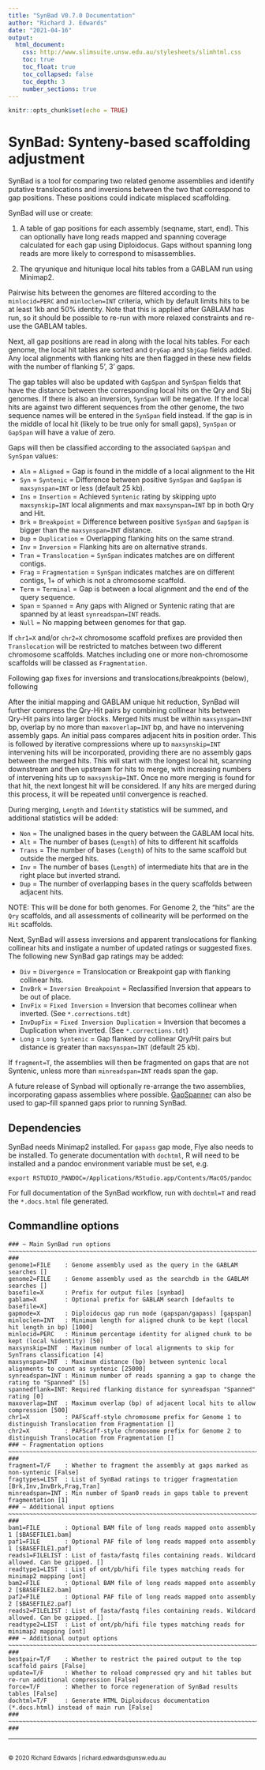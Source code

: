 ```yaml
---
title: "SynBad V0.7.0 Documentation"
author: "Richard J. Edwards"
date: "2021-04-16"
output:
  html_document:
    css: http://www.slimsuite.unsw.edu.au/stylesheets/slimhtml.css
    toc: true
    toc_float: true
    toc_collapsed: false
    toc_depth: 3
    number_sections: true
---
```



```r
knitr::opts_chunk$set(echo = TRUE)
```


<a name="Top" />


# SynBad:  Synteny-based scaffolding adjustment

SynBad is a tool for comparing two related genome assemblies and identify putative translocations and inversions
between the two that correspond to gap positions. These positions could indicate misplaced scaffolding.

SynBad will use or create:

1. A table of gap positions for each assembly (seqname, start, end). This can optionally have long reads mapped and
spanning coverage calculated for each gap using Diploidocus. Gaps without spanning long reads are more likely to
correspond to misassemblies.

2. The qryunique and hitunique local hits tables from a GABLAM run using Minimap2.

Pairwise hits between the genomes are filtered according to the `minlocid=PERC` and `minloclen=INT` criteria, which
by default limits hits to be at least 1kb and 50% identity. Note that this is applied after GABLAM has run, so it
should be possible to re-run with more relaxed constraints and re-use the GABLAM tables.

Next, all gap positions are read in along with the local hits tables. For each genome, the local hit tables are
sorted and `QryGap` and `SbjGap` fields added. Any local alignments with flanking hits are then flagged in these
new fields with the number of flanking 5', 3' gaps.

The gap tables will also be updated with `GapSpan` and `SynSpan` fields that have the distance between the
corresponding local hits on the Qry and Sbj genomes. If there is also an inversion, `SynSpan` will be negative.
If the local hits are against two different sequences from the other genome, the two sequence names will be
entered in the `SynSpan` field instead. If the gap is in the middle of local hit (likely to be true only for
small gaps), `SynSpan` or `GapSpan` will have a value of zero.

Gaps will then be classified according to the associated `GapSpan` and `SynSpan` values:

* `Aln` = `Aligned` = Gap is found in the middle of a local alignment to the Hit
* `Syn` = `Syntenic` = Difference between positive `SynSpan` and `GapSpan` is `maxsynspan=INT` or less (default 25 kb).
* `Ins` = `Insertion` = Achieved `Syntenic` rating by skipping upto `maxsynskip=INT` local alignments and max `maxsynspan=INT` bp in both Qry and Hit.
* `Brk` = `Breakpoint` = Difference between positive `SynSpan` and `GapSpan` is bigger than the `maxsynspan=INT` distance.
* `Dup` = `Duplication` = Overlapping flanking hits on the same strand.
* `Inv` = `Inversion` = Flanking hits are on alternative strands.
* `Tran` = `Translocation` = `SynSpan` indicates matches are on different contigs.
* `Frag` = `Fragmentation` = `SynSpan` indicates matches are on different contigs, 1+ of which is not a chromosome scaffold.
* `Term` = `Terminal` = Gap is between a local alignment and the end of the query sequence.
* `Span` = `Spanned` = Any gaps with Aligned or Syntenic rating that are spanned by at least `synreadspan=INT` reads.
* `Null` = No mapping between genomes for that gap.

If `chr1=X` and/or `chr2=X` chromosome scaffold prefixes are provided then `Translocation` will be restricted to
matches between two different chromosome scaffolds. Matches including one or more non-chromosome scaffolds will
be classed as `Fragmentation`.

Following gap fixes for inversions and translocations/breakpoints (below), following

After the initial mapping and GABLAM unique hit reduction, SynBad will further compress the Qry-Hit pairs by
combining collinear hits between Qry-Hit pairs into larger blocks. Merged hits must be within `maxsynspan=INT`
bp, overlap by no more than `maxoverlap=INT` bp, and have no intervening assembly gaps. An initial pass compares
adjacent hits in position order. This is followed by iterative compressions where up to `maxsynskip=INT`
intervening hits will be incorporated, providing there are no assembly gaps between the merged hits. This will
start with the longest local hit, scanning downstream and then upstream for hits to merge, with increasing numbers
of intervening hits up to `maxsynskip=INT`. Once no more merging is found for that hit, the next longest hit will
be considered. If any hits are merged during this process, it will be repeated until convergence is reached.

During merging, `Length` and `Identity` statistics will be summed, and additional statistics will be added:

* `Non` = The unaligned bases in the query between the GABLAM local hits.
* `Alt` = The number of bases (`Length`) of hits to different hit scaffolds
* `Trans` = The number of bases (`Length`) of hits to the same scaffold but outside the merged hits.
* `Inv` = The number of bases (`Length`) of intermediate hits that are in the right place but inverted strand.
* `Dup` = The number of overlapping bases in the query scaffolds between adjacent hits.

NOTE: This will be done for both genomes. For Genome 2, the "hits" are the `Qry` scaffolds, and all assessments
of collinearity will be performed on the `Hit` scaffolds.

Next, SynBad will assess inversions and apparent translocations for flanking collinear hits and instigate a
number of updated ratings or suggested fixes. The following new SynBad gap ratings may be added:

* `Div` = `Divergence` = Translocation or Breakpoint gap with flanking collinear hits.
* `InvBrk` = `Inversion Breakpoint` = Reclassified Inversion that appears to be out of place.
* `InvFix` = `Fixed Inversion` = Inversion that becomes collinear when inverted. (See `*.corrections.tdt`)
* `InvDupFix` = `Fixed Inversion Duplication` = Inversion that becomes a Duplication when inverted. (See `*.corrections.tdt`)
* `Long` = `Long Syntenic` = Gap flanked by collinear Qry/Hit pairs but distance is greater than `maxsynspan=INT`  (default 25 kb).

If `fragment=T`, the assemblies will then be fragmented on gaps that are not Syntenic, unless more than
`minreadspan=INT` reads span the gap.

A future release of Synbad will optionally re-arrange the two assemblies, incorporating gapass assemblies
where possible. [GapSpanner](https://github.com/slimsuite/gapspanner) can also be used to gap-fill spanned gaps
prior to running SynBad.

## Dependencies

SynBad needs Minimap2 installed. For `gapass` gap mode, Flye also needs to be installed. To generate
documentation with `dochtml`, R will need to be installed and a pandoc environment variable must be set, e.g.

    export RSTUDIO_PANDOC=/Applications/RStudio.app/Contents/MacOS/pandoc

For full documentation of the SynBad workflow, run with `dochtml=T` and read the `*.docs.html` file generated.


## Commandline options

```
### ~ Main SynBad run options ~~~~~~~~~~~~~~~~~~~~~~~~~~~~~~~~~~~~~~~~~~~~~~~~~~~~~~~~~~~~~~~~~~~~~~~~~~~~~~~~~~~ ###
genome1=FILE    : Genome assembly used as the query in the GABLAM searches []
genome2=FILE    : Genome assembly used as the searchdb in the GABLAM searches []
basefile=X      : Prefix for output files [synbad]
gablam=X        : Optional prefix for GABLAM search [defaults to basefile=X]
gapmode=X       : Diploidocus gap run mode (gapspan/gapass) [gapspan]
minloclen=INT   : Minimum length for aligned chunk to be kept (local hit length in bp) [1000]
minlocid=PERC   : Minimum percentage identity for aligned chunk to be kept (local %identity) [50]
maxsynskip=INT  : Maximum number of local alignments to skip for SynTrans classification [4]
maxsynspan=INT  : Maximum distance (bp) between syntenic local alignments to count as syntenic [25000]
synreadspan=INT : Minimum number of reads spanning a gap to change the rating to "Spanned" [5]
spannedflank=INT: Required flanking distance for synreadspan "Spanned" rating [0]
maxoverlap=INT  : Maximum overlap (bp) of adjacent local hits to allow compression [500]
chr1=X          : PAFScaff-style chromosome prefix for Genome 1 to distinguish Translocation from Fragmentation []
chr2=X          : PAFScaff-style chromosome prefix for Genome 2 to distinguish Translocation from Fragmentation []
### ~ Fragmentation options ~~~~~~~~~~~~~~~~~~~~~~~~~~~~~~~~~~~~~~~~~~~~~~~~~~~~~~~~~~~~~~~~~~~~~~~~~~~~~~~~~~~~~ ###
fragment=T/F    : Whether to fragment the assembly at gaps marked as non-syntenic [False]
fragtypes=LIST  : List of SynBad ratings to trigger fragmentation [Brk,Inv,InvBrk,Frag,Tran]
minreadspan=INT : Min number of Span0 reads in gaps table to prevent fragmentation [1]
### ~ Additional input options ~~~~~~~~~~~~~~~~~~~~~~~~~~~~~~~~~~~~~~~~~~~~~~~~~~~~~~~~~~~~~~~~~~~~~~~~~~~~~~~~~~ ###
bam1=FILE       : Optional BAM file of long reads mapped onto assembly 1 [$BASEFILE1.bam]
paf1=FILE       : Optional PAF file of long reads mapped onto assembly 1 [$BASEFILE1.paf]
reads1=FILELIST : List of fasta/fastq files containing reads. Wildcard allowed. Can be gzipped. []
readtype1=LIST  : List of ont/pb/hifi file types matching reads for minimap2 mapping [ont]
bam2=FILE       : Optional BAM file of long reads mapped onto assembly 2 [$BASEFILE2.bam]
paf2=FILE       : Optional PAF file of long reads mapped onto assembly 2 [$BASEFILE2.paf]
reads2=FILELIST : List of fasta/fastq files containing reads. Wildcard allowed. Can be gzipped. []
readtype2=LIST  : List of ont/pb/hifi file types matching reads for minimap2 mapping [ont]
### ~ Additional output options ~~~~~~~~~~~~~~~~~~~~~~~~~~~~~~~~~~~~~~~~~~~~~~~~~~~~~~~~~~~~~~~~~~~~~~~~~~~~~~~~~ ###
bestpair=T/F    : Whether to restrict the paired output to the top scaffold pairs [False]
update=T/F      : Whether to reload compressed qry and hit tables but re-run additional compression [False]
force=T/F       : Whether to force regeneration of SynBad results tables [False]
dochtml=T/F     : Generate HTML Diploidocus documentation (*.docs.html) instead of main run [False]
### ~~~~~~~~~~~~~~~~~~~~~~~~~~~~~~~~~~~~~~~~~~~~~~~~~~~~~~~~~~~~~~~~~~~~~~~~~~~~~~~~~~~~~~~~~~~~~~~~~~~~~~~~~~~~~ ###
```

---



<br>
<small>&copy; 2020 Richard Edwards | richard.edwards@unsw.edu.au</small>
